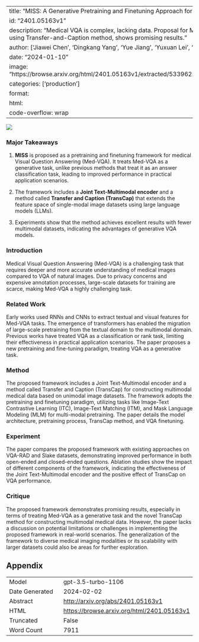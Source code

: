 
---
title: "MISS: A Generative Pretraining and Finetuning Approach for Med-VQA"
id: "2401.05163v1"
description: "Medical VQA is complex, lacking data. Proposal for MISS for generative VQA, using Transfer-and-Caption method, shows promising results."
author: ['Jiawei Chen', 'Dingkang Yang', 'Yue Jiang', 'Yuxuan Lei', 'Lihua Zhang']
date: "2024-01-10"
image: "https://browse.arxiv.org/html/2401.05163v1/extracted/5339622/image/model_arc_5.png"
categories: ['production']
format:
  html:
    code-overflow: wrap
---

![](https://browse.arxiv.org/html/2401.05163v1/extracted/5339622/image/model_arc_5.png)

### Major Takeaways

1. **MISS** is proposed as a pretraining and finetuning framework for medical Visual Question Answering (Med-VQA). It treats Med-VQA as a generative task, unlike previous methods that treat it as an answer classification task, leading to improved performance in practical application scenarios.

2. The framework includes a **Joint Text-Multimodal encoder** and a method called **Transfer and Caption (TransCap)** that extends the feature space of single-modal image datasets using large language models (LLMs).

3. Experiments show that the method achieves excellent results with fewer multimodal datasets, indicating the advantages of generative VQA models.

### Introduction
Medical Visual Question Answering (Med-VQA) is a challenging task that requires deeper and more accurate understanding of medical images compared to VQA of natural images. Due to privacy concerns and expensive annotation processes, large-scale datasets for training are scarce, making Med-VQA a highly challenging task.

### Related Work
Early works used RNNs and CNNs to extract textual and visual features for Med-VQA tasks. The emergence of transformers has enabled the migration of large-scale pretraining from the textual domain to the multimodal domain. Previous works have treated VQA as a classification or rank task, limiting their effectiveness in practical application scenarios. The paper proposes a new pretraining and fine-tuning paradigm, treating VQA as a generative task.

### Method
The proposed framework includes a Joint Text-Multimodal encoder and a method called Transfer and Caption (TransCap) for constructing multimodal medical data based on unimodal image datasets. The framework adopts the pretraining and finetuning paradigm, utilizing tasks like Image-Text Contrastive Learning (ITC), Image-Text Matching (ITM), and Mask Language Modeling (MLM) for multi-modal pretraining. The paper details the model architecture, pretraining process, TransCap method, and VQA finetuning.

### Experiment
The paper compares the proposed framework with existing approaches on VQA-RAD and Slake datasets, demonstrating improved performance in both open-ended and closed-ended questions. Ablation studies show the impact of different components of the framework, indicating the effectiveness of the Joint Text-Multimodal encoder and the positive effect of TransCap on VQA performance.

### Critique
The proposed framework demonstrates promising results, especially in terms of treating Med-VQA as a generative task and the novel TransCap method for constructing multimodal medical data. However, the paper lacks a discussion on potential limitations or challenges in implementing the proposed framework in real-world scenarios. The generalization of the framework to diverse medical imaging modalities or its scalability with larger datasets could also be areas for further exploration.

## Appendix

|          |          |
|----------|----------|
| Model     | gpt-3.5-turbo-1106       |
| Date Generated     | 2024-02-02       |
| Abstract | [http://arxiv.org/abs/2401.05163v1](http://arxiv.org/abs/2401.05163v1)        |
| HTML     | [https://browse.arxiv.org/html/2401.05163v1](https://browse.arxiv.org/html/2401.05163v1)       |
| Truncated       | False       |
| Word Count       | 7911       |